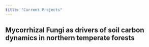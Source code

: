 ```yaml
---
title: "Current Projects"
---
```


## Mycorrhizal Fungi as drivers of soil carbon dynamics in northern temperate forests

## 

